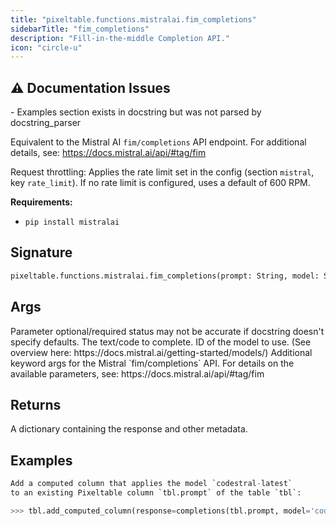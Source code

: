 ```yaml
---
title: "pixeltable.functions.mistralai.fim_completions"
sidebarTitle: "fim_completions"
description: "Fill-in-the-middle Completion API."
icon: "circle-u"
---
```

## ⚠️ Documentation Issues

<Warning>
- Examples section exists in docstring but was not parsed by docstring_parser
</Warning>

Equivalent to the Mistral AI `fim/completions` API endpoint. For additional details, see: https://docs.mistral.ai/api/#tag/fim

Request throttling: Applies the rate limit set in the config (section `mistral`, key `rate_limit`). If no rate limit is configured, uses a default of 600 RPM.

**Requirements:**

- `pip install mistralai`


## Signature

```python
pixeltable.functions.mistralai.fim_completions(prompt: String, model: String, model_kwargs: Optional[Json]) -> Json
```

## Args

<Note>
Parameter optional/required status may not be accurate if docstring doesn't specify defaults.
</Note>

<ParamField path="prompt" type="String" required>
  The text/code to complete.


</ParamField>

<ParamField path="model" type="String" required>
  ID of the model to use. (See overview here: https://docs.mistral.ai/getting-started/models/)


</ParamField>

<ParamField path="model_kwargs" type="Optional[Json]" required>
  Additional keyword args for the Mistral `fim/completions` API. For details on the available parameters, see: https://docs.mistral.ai/api/#tag/fim


</ParamField>

## Returns

<ResponseField name="return" type="any" required>
  A dictionary containing the response and other metadata.


</ResponseField>

## Examples

```python
Add a computed column that applies the model `codestral-latest`
to an existing Pixeltable column `tbl.prompt` of the table `tbl`:

>>> tbl.add_computed_column(response=completions(tbl.prompt, model='codestral-latest'))
```

